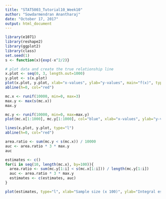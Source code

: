 ```yaml
---
title: "STAT5003_Tutorial10_Week10"
author: "Sowdarmendran Anantharaj"
date: "October 17, 2017"
output: html_document
---
```


```r
library(e1071)
library(reshape2)
library(ggplot2)
library(class)
set.seed(1)
s <- function(x){exp(-x^2/2)}

# plot data and create the true relationship line
x.plot <- seq(0, 3, length.out=1000)
y.plot <- s(x.plot)
plot(x.plot, y.plot, xlab="x-values", ylab="y-values", main="f(x)", type="l", ylim=c(0, 4))
abline(h=0, col="red")

mc.x <- runif(10000, min=0, max=3)
max.y <- max(s(mc.x))
max.y

mc.y <- runif(10000, min=0, max=max.y)
plot(mc.x[1:1000], mc.y[1:1000], col="blue", xlab="x-values", ylab="y-values", main="f(x)")

lines(x.plot, y.plot, type="l")
abline(h=0, col="red")

area.ratio <- sum(mc.y < s(mc.x)) / 10000
auc <- area.ratio * 3 * max.y
auc

estimates <- c()
for(i in seq(10, length(mc.x), by=100)){
  area.ratio <- sum(mc.y[1:i] < s(mc.x[1:i])) / length(mc.y[1:i])
  auc <- area.ratio * 3 * max.y
  estimates <- c(estimates, auc)
}

plot(estimates, type="l", xlab="Sample size (x 100)", ylab="Integral estimates")
```
